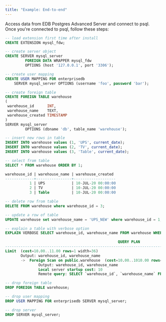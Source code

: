 ```yaml
---
title: "Example: End-to-end"
---
```


<div id="example_using_the_mysql_data_adapter" class="registered_link"></div>

Access data from EDB Postgres Advanced Server and connect to psql. Once you're connected to psql, follow these steps:

```sql
-- load extension first time after install
CREATE EXTENSION mysql_fdw;

-- create server object
CREATE SERVER mysql_server
         FOREIGN DATA WRAPPER mysql_fdw
         OPTIONS (host '127.0.0.1', port '3306');

-- create user mapping
CREATE USER MAPPING FOR enterprisedb
    SERVER mysql_server OPTIONS (username 'foo', password 'bar');

-- create foreign table
CREATE FOREIGN TABLE warehouse
(
 warehouse_id      INT,
 warehouse_name    TEXT,
 warehouse_created TIMESTAMP
)
SERVER mysql_server
         OPTIONS (dbname 'db', table_name 'warehouse');

-- insert new rows in table
INSERT INTO warehouse values (1, 'UPS', current_date);
INSERT INTO warehouse values (2, 'TV', current_date);
INSERT INTO warehouse values (3, 'Table', current_date);

-- select from table
SELECT * FROM warehouse ORDER BY 1;

warehouse_id | warehouse_name | warehouse_created
-------------+----------------+-------------------
           1 | UPS            | 10-JUL-20 00:00:00
           2 | TV             | 10-JUL-20 00:00:00
           3 | Table          | 10-JUL-20 00:00:00

-- delete row from table
DELETE FROM warehouse where warehouse_id = 3;

-- update a row of table
UPDATE warehouse set warehouse_name = 'UPS_NEW' where warehouse_id = 1;

-- explain a table with verbose option
EXPLAIN VERBOSE SELECT warehouse_id, warehouse_name FROM warehouse WHERE warehouse_name LIKE 'TV' limit 1;

                                                   QUERY PLAN
----------------------------------------------------------------------------------------------------------------
Limit  (cost=10.00..11.00 rows=1 width=36)
       Output: warehouse_id, warehouse_name
       ->  Foreign Scan on public.warehouse  (cost=10.00..1010.00 rows=1000 width=36)
               Output: warehouse_id, warehouse_name
               Local server startup cost: 10
               Remote query: SELECT `warehouse_id`, `warehouse_name` FROM `db`.`warehouse` WHERE ((`warehouse_name` LIKE BINARY 'TV'))

-- drop foreign table
DROP FOREIGN TABLE warehouse;

-- drop user mapping
DROP USER MAPPING FOR enterprisedb SERVER mysql_server;

-- drop server
DROP SERVER mysql_server;
```
